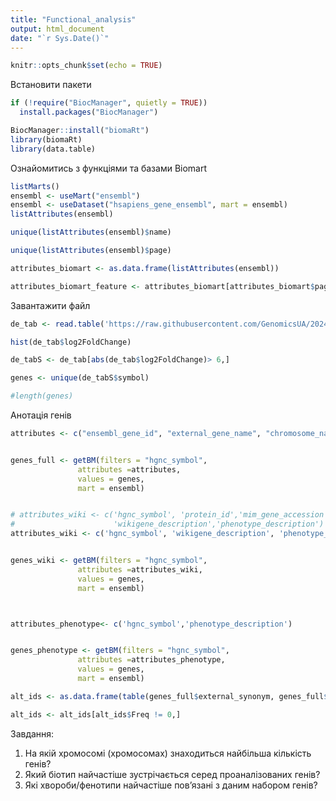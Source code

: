 ```yaml
---
title: "Functional_analysis"
output: html_document
date: "`r Sys.Date()`"
---
```


```r
knitr::opts_chunk$set(echo = TRUE)
```

Встановити пакети

```r

if (!require("BiocManager", quietly = TRUE))
  install.packages("BiocManager")

BiocManager::install("biomaRt")
library(biomaRt)
library(data.table)

```


Ознайомитись з функціями та базами Biomart


```r
listMarts()
ensembl <- useMart("ensembl")
ensembl <- useDataset("hsapiens_gene_ensembl", mart = ensembl)
listAttributes(ensembl)
```


```r
unique(listAttributes(ensembl)$name)
```


```r
unique(listAttributes(ensembl)$page)
```


```r
attributes_biomart <- as.data.frame(listAttributes(ensembl))

attributes_biomart_feature <- attributes_biomart[attributes_biomart$page =='feature_page',]
```

Завантажити файл 

```r
de_tab <- read.table('https://raw.githubusercontent.com/GenomicsUA/2024-daad-rnaseq-course/main/03_outputs/effectorness_results.csv',sep=',', header = T)

hist(de_tab$log2FoldChange)
```


```r
de_tabS <- de_tab[abs(de_tab$log2FoldChange)> 6,]

genes <- unique(de_tabS$symbol)

#length(genes)
```

Анотація генів 

```r

attributes <- c("ensembl_gene_id", "external_gene_name", "chromosome_name", "start_position", "end_position", "strand", 'ucsc','gene_biotype')


genes_full <- getBM(filters = "hgnc_symbol",
               attributes =attributes,
               values = genes,
               mart = ensembl)


# attributes_wiki <- c('hgnc_symbol', 'protein_id','mim_gene_accession',
#                      'wikigene_description','phenotype_description')
attributes_wiki <- c('hgnc_symbol', 'wikigene_description', 'phenotype_description')


genes_wiki <- getBM(filters = "hgnc_symbol",
               attributes =attributes_wiki,
               values = genes,
               mart = ensembl)



attributes_phenotype<- c('hgnc_symbol','phenotype_description')


genes_phenotype <- getBM(filters = "hgnc_symbol",
               attributes =attributes_phenotype,
               values = genes,
               mart = ensembl)

```




```r
alt_ids <- as.data.frame(table(genes_full$external_synonym, genes_full$hgnc_symbol))

alt_ids <- alt_ids[alt_ids$Freq != 0,]
```

Завдання:

1. На якій хромосомі (хромосомах) знаходиться найбільша кількість генів?
2. Який біотип найчастіше зустрічається серед проаналізованих генів?
3. Які хвороби/фенотипи найчастіше пов'язані з даним набором генів?


